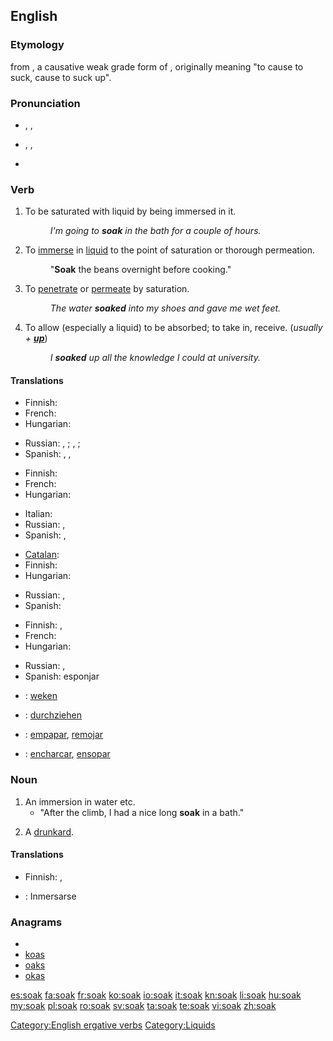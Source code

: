 ==English==

===Etymology===
{{etyl|enm}} {{term|soken|soken||lang=enm}} from {{etyl|ang}} {{term|socian|socian|to soak, steep|lang=ang}}, a causative weak grade form of {{term|sucan|sūcan|to suck|lang=ang}}, originally meaning "to cause to suck, cause to suck up".

===Pronunciation===
* {{a|British}} {{enPR|sōk}}, {{IPA|/səʊk/}}, {{SAMPA|/s@Uk/}}
*: {{rhymes|əʊk}}
* {{a|US}} {{enPR|sōk}}, {{IPA|/soʊk/}}, {{SAMPA|/soUk/}}
*: {{rhymes|oʊk}}
* {{homophones|soke}}

===Verb===
{{en-verb}}

# {{intransitive}} To be saturated with liquid by being immersed in it.
#: ''I'm going to '''soak''' in the bath for a couple of hours.''
# {{transitive}} To [[immerse]] in [[liquid]] to the point of saturation or thorough permeation.
#: "'''Soak''' the beans overnight before cooking."
# {{intransitive}} To [[penetrate]] or [[permeate]] by saturation.
#: ''The water '''soaked''' into my shoes and gave me wet feet.''
# {{transitive}} To allow (especially a liquid) to be absorbed; to take in, receive. (''usually + '''[[up]]''''')
#: ''I '''soaked''' up all the knowledge I could at university.''

====Translations====
{{trans-top|to be saturated with liquid by being immersed in it}}
* Finnish: {{t-|fi|liota}}
* French: {{t+|fr|tremper}}
* Hungarian: {{t-|hu|ázik}}
{{trans-mid}}
* Russian: {{t|ru|намокать|tr=namokát'}} {{impf}}, {{t|ru|намокнуть|tr=namóknut'}} {{pf.}}; {{t|ru|промокать|tr=promokát'}} {{impf}}, {{t|ru|промокнуть|tr=promóknut'}} {{pf.}}; {{t|ru|отмокать|tr=otmokát'}} {{impf}}
* Spanish: {{t-|es|empapar}}, {{t-|es|remojar}}, {{t|es|embeber}}
{{trans-bottom}}

{{trans-top|to immerse in liquid to the point of saturation or thorough permeation}}
* Finnish: {{t-|fi|liottaa}}
* French: {{t|fr|faire tremper}}
* Hungarian: {{t|hu|áztat}}
{{trans-mid}}
* Italian: {{t|it|mettere a bagno}}
* Russian: {{t|ru|вымачивать|tr=vymáčivat'}} {{impf}}, {{t|ru|вымочить|tr=výmočit'}}
* Spanish: {{t-|es|remojar}}, {{t-|es|empapar}}
{{trans-bottom}}

{{trans-top|to penetrate or permeate by saturation}}
* [[Catalan]]: {{t+|ca|penetrar}}
* Finnish: {{t-|fi|tihkua}}
* Hungarian: {{t|hu|beszívódik}}
{{trans-mid}}
* Russian: {{t|ru|просачиваться|tr=prosáčivat's'a}} {{impf}}, {{t|ru|просочиться|tr=prosočít's'a}} {{pf.}}
* Spanish: {{t-|es|saturar}}
{{trans-bottom}}

{{trans-top|to allow (especially a liquid) to be absorbed}}
* Finnish: {{t+|fi|imeä}}, {{t-|fi|imeyttää}}
* French: {{t+|fr|éponger}}
* Hungarian: {{t|hu|felszív}}
{{trans-mid}}
* Russian: {{t|ru|впитывать|tr=vpítyvat'}} {{impf}}, {{t|ru|впитать|tr=vpitát'}} {{pf.}}
* Spanish: esponjar
{{trans-bottom}}

{{checktrans-top}}
* {{ttbc|Dutch}}: [[weken]]
* {{ttbc|German}}: [[durchziehen]]
{{checktrans-mid}}
* {{ttbc|Spanish}}: [[empapar]], [[remojar]]
* {{ttbc|Portuguese}}: [[encharcar]], [[ensopar]]
{{checktrans-bottom}}

===Noun===
{{en-noun}}

# An immersion in water etc.
#* "After the climb, I had a nice long '''soak''' in a bath."
# {{slang|British}} A [[drunkard]].

====Translations====
{{trans-top|immersion in a liquid}}
* Finnish: {{t|fi|liotus}}, {{t|fi|liko}}
{{trans-mid}}
{{trans-bottom}}

{{checktrans-top}}
* {{ttbc|Spanish}}: Inmersarse <!-- This is a verb -->
{{trans-bottom}}

===Anagrams===
* {{alphagram|akos}}
* [[koas#English|koas]]
* [[oaks#English|oaks]]
* [[okas#English|okas]]

[[Category:English ergative verbs]]
[[Category:Liquids]]

[[es:soak]]
[[fa:soak]]
[[fr:soak]]
[[ko:soak]]
[[io:soak]]
[[it:soak]]
[[kn:soak]]
[[li:soak]]
[[hu:soak]]
[[my:soak]]
[[pl:soak]]
[[ro:soak]]
[[sv:soak]]
[[ta:soak]]
[[te:soak]]
[[vi:soak]]
[[zh:soak]]